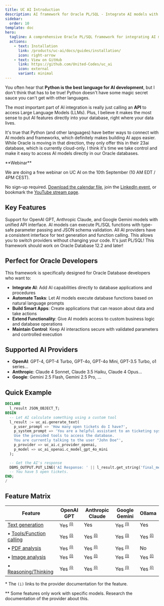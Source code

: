 ```yaml
---
title: UC AI Introduction
description: AI framework for Oracle PL/SQL - Integrate AI models with function calling capabilities
sidebar:
  order: 10
template: doc
hero:
  tagline: A comprehensive Oracle PL/SQL framework for integrating AI models (OpenAI GPT, Anthropic Claude, Google Gemini, Ollama) with function calling capabilities directly in your database.
  actions:
    - text: Installation
      link: /products/uc-ai/docs/guides/installation/
      icon: right-arrow
    - text: View on GitHub
      link: https://github.com/United-Codes/uc_ai
      icon: external
      variant: minimal
---
```



You often hear that **Python is the best language for AI development**, but I don't think that has to be true! Python doesn't have some magic secret sauce you can't get with other languages.

The most important part of AI integration is really just calling an **API** to access Large Language Models (LLMs). Plus, I believe it makes the most sense to put AI features directly into your database, right where your data lives.

It's true that Python (and other languages) have better ways to connect with AI models and frameworks, which definitely makes building AI apps easier. While Oracle is moving in that direction, they only offer this in their 23ai database, which is currently cloud-only. I think it's time we take control and make it easy to access AI models directly in our Oracle databases.

<Aside type="tip">
**Webinar**

We are doing a free webinar on UC AI on the 10th September (10 AM EDT / 4PM CEST).

No sign-up required. [Download the calendar file](https://drive.google.com/file/d/1oHZHWqEIrzF4Kd-ZMrBSkn05v7ukHk9-/view), join the [LinkedIn event](https://www.linkedin.com/events/7364263786066690050/), or bookmark the [YouTube stream page](https://www.youtube.com/live/k4Vt7AKXCnM).

</Aside>

## Key Features


<CardGrid>
  <Card title="Multi-Provider Support" icon="rocket">
    Support for OpenAI GPT, Anthropic Claude, and Google Gemini models with
    unified API interface.
  </Card>
  <Card title="Function Calling" icon="puzzle">
    AI models can execute PL/SQL functions with type-safe parameter passing and
    JSON schema validation.
  </Card>
  <Card title="Unified API" icon="seti:json">
    All AI providers have a consistent interface for text generation and
    function calling. This allows you to switch providers without changing your
    code.
  </Card>
  <Card title="Runs on older DBs" icon="seti:db">
    It's just PL/SQL! This framework should work on Oracle Database 12.2 and
    later!
  </Card>
</CardGrid>

## Perfect for Oracle Developers

This framework is specifically designed for Oracle Database developers who want to:

- **Integrate AI**: Add AI capabilities directly to database applications and procedures
- **Automate Tasks**: Let AI models execute database functions based on natural language prompts
- **Build Smart Apps**: Create applications that can reason about data and take actions
- **Extend Functionality**: Give AI models access to custom business logic and database operations
- **Maintain Control**: Keep AI interactions secure with validated parameters and controlled execution

## Supported AI Providers

- **OpenAI**: GPT-4, GPT-4 Turbo, GPT-4o, GPT-4o Mini, GPT-3.5 Turbo, o1 series...
- **Anthropic**: Claude 4 Sonnet, Claude 3.5 Haiku, Claude 4 Opus...
- **Google**: Gemini 2.5 Flash, Gemini 2.5 Pro, ...

## Quick Example

```sql
DECLARE
  l_result JSON_OBJECT_T;
BEGIN
  -- Let AI calculate something using a custom tool
  l_result := uc_ai.generate_text(
    p_user_prompt => 'How many open tickets do I have?',
    p_system_prompt => 'You are a helpful assistant to an ticketing system.
    Use the provided tools to access the database.
    You are currently talking to the user "John Doe"',
    p_provider => uc_ai.c_provider_openai,
    p_model => uc_ai_openai.c_model_gpt_4o_mini
  );

  -- Get the AI's response
  DBMS_OUTPUT.PUT_LINE('AI Response: ' || l_result.get_string('final_message'));
  -- You have 5 open tickets.
END;
/
```

## Feature Matrix

| Feature                                                                                        | OpenAI GPT                                                                                                    | Anthropic Claude                                                                                                                                     | Google Gemini                                                                   | Ollama                                                      |
| ---------------------------------------------------------------------------------------------- | ------------------------------------------------------------------------------------------------------------- | ---------------------------------------------------------------------------------------------------------------------------------------------------- | ------------------------------------------------------------------------------- | ----------------------------------------------------------- |
| [Text generation](/products/uc-ai/docs/api/generate_text/)                                     | Yes <sup>[(i)](https://platform.openai.com/docs/guides/text?api-mode=responses)</sup>                         | Yes                                                                                                                                                  | Yes <sup>[(i)](https://ai.google.dev/gemini-api/docs/text-generation)</sup>     | Yes                                                         |
| • [Tools/Function calling](/products/uc-ai/docs/guides/tools/)                                 | Yes <sup>[(i)](https://platform.openai.com/docs/guides/function-calling?api-mode=responses)</sup>             | Yes <sup>[(i)](https://docs.anthropic.com/en/docs/agents-and-tools/tool-use/overview)</sup>                                                          | Yes <sup>[(i)](https://ai.google.dev/gemini-api/docs/function-calling)</sup>    | Yes <sup>[(i)](https://ollama.com/blog/tool-support)</sup>  |
| • [PDF analysis](/products/uc-ai/docs/guides/file_analysis/#example-1-analyze-a-pdf-file)      | Yes <sup>[(i)](https://platform.openai.com/docs/guides/pdf-files?api-mode=responses)</sup>                    | Yes <sup>[(i)](https://docs.anthropic.com/en/docs/build-with-claude/pdf-support)</sup>                                                               | Yes <sup>[(i)](https://ai.google.dev/gemini-api/docs/document-processing)</sup> | No                                                          |
| • [Image analysis](/products/uc-ai/docs/guides/file_analysis/#example-2-analyze-an-image-file) | Yes <sup>[(i)](https://platform.openai.com/docs/guides/images-vision?api-mode=responses#analyze-images)</sup> | Yes <sup>[(i)](https://docs.anthropic.com/en/docs/build-with-claude/vision)</sup>                                                                    | Yes <sup>[(i)](https://ai.google.dev/gemini-api/docs/image-understanding)</sup> | Yes <sup>[(i)](https://ollama.com/blog/vision-models)</sup> |
| • [Reasoning/Thinking](/products/uc-ai/docs/guides/reasoning)                                  | Yes <sup>[(i)](https://platform.openai.com/docs/guides/reasoning?api-mode=responses)</sup>                    | Yes <sup>[(i)](https://docs.anthropic.com/en/docs/build-with-claude/extended-thinking#best-practices-and-considerations-for-extended-thinking)</sup> | Yes <sup>[(i)](https://ai.google.dev/gemini-api/docs/thinking)</sup>            | Yes <sup>[(i)](https://ollama.com/blog/thinking)</sup>      |

\* The `(i)` links to the provider documentation for the feature.

\*\* Some features only work with specific models. Research the documentation of the provider about this.

